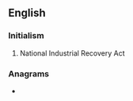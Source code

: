 {{also|nira|nīra}}
==English==

===Initialism===
{{rfc-header|Initialism}}
{{head|en|initialism}}

# {{lb|en|US}} National Industrial Recovery Act

===Anagrams===
* {{anagrams|en|ARIN|Arin|Iran|Nair|RNAi|Rian|Rina|arni|rain|rani}}